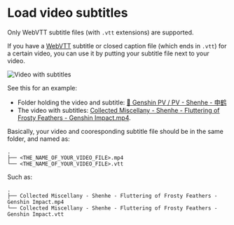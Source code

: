 
# Load video subtitles

<Callout emoji="‼️" type="warning">Only WebVTT subtitle files (with `.vtt` extensions) are supported.</Callout>

If you have a [WebVTT](https://www.w3.org/TR/webvtt1/) subtitle or closed caption file (which ends in `.vtt`) for a certain video, you can use it by putting your subtitle file next to your video.

![Video with subtitles](../_images/features/video-subtitles.png)

See this for an example:

- Folder holding the video and subtitle: [🍡 Genshin PV / PV - Shenhe - 申鹤](https://drive.swo.moe/%F0%9F%8D%A1%20Genshin%20PV/PV%20-%20Shenhe%20-%20%E7%94%B3%E9%B9%A4)
- The video with subtitles: [Collected Miscellany - Shenhe - Fluttering of Frosty Feathers - Genshin Impact.mp4](https://drive.swo.moe/%F0%9F%8D%A1%20Genshin%20PV/PV%20-%20Shenhe%20-%20%E7%94%B3%E9%B9%A4/Collected%20Miscellany%20-%20Shenhe%20-%20Fluttering%20of%20Frosty%20Feathers%20-%20Genshin%20Impact.mp4).

Basically, your video and cooresponding subtitle file should be in the same folder, and named as:

```
.
├── <THE_NAME_OF_YOUR_VIDEO_FILE>.mp4
└── <THE_NAME_OF_YOUR_VIDEO_FILE>.vtt
```

Such as:

```
.
├── Collected Miscellany - Shenhe - Fluttering of Frosty Feathers - Genshin Impact.mp4
└── Collected Miscellany - Shenhe - Fluttering of Frosty Feathers - Genshin Impact.vtt
```
